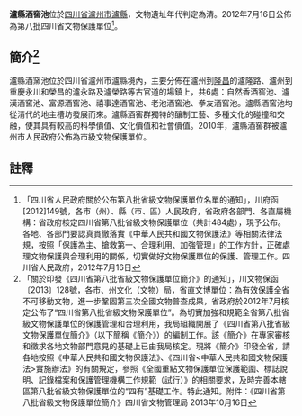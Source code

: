 {{msg:四川省文物保護單位
|名稱 = 瀘縣酒窖池
|編號 = 9
|圖片 = 
|級別 = S8
|分類 = 
|時代 = [[清代|清代]]
|地点 = [[四川省|四川省]][[瀘州市|瀘州市]][[瀘縣|瀘縣]]
|坐標 =
|登錄 = 2012年7月16日
}}
'''瀘縣酒窖池'''位於[[四川省|四川省]][[瀘州市|瀘州市]][[瀘縣|瀘縣]]，文物遺址年代判定為清。2012年7月16日公佈為第八批四川省文物保護單位<ref>「四川省人民政府關於公布第八批省級文物保護單位名單的通知」，川府函[2012]149號，各市（州）、縣（市、區）人民政府，省政府各部門、各直屬機構：省政府核定四川省第八批省級文物保護單位（共計484處），現予公布。各地、各部門要認真貫徹落實《中華人民共和國文物保護法》等相關法律法規，按照「保護為主、搶救第一、合理利用、加強管理」的工作方針，正確處理文物保護與合理利用的關係，切實做好文物保護單位的保護、管理工作。四川省人民政府，2012年7月16日</ref>。
== 簡介<ref>「關於印發《四川省第八批省級文物保護單位簡介》的通知」，川文物保函〔2013〕128號，各市、州文化（文物）局，省直文博單位：為有效保護全省不可移動文物，進一步鞏固第三次全國文物普查成果，省政府於2012年7月核定公佈了“四川省第八批省級文物保護單位”。為切實加強和規範全省第八批省級文物保護單位的保護管理和合理利用，我局組織開展了《四川省第八批省級文物保護單位簡介》（以下簡稱《簡介》）的編制工作。該《簡介》在專家審核和徵求各地文物部門意見的基礎上已由我局核定。現將《簡介》印發全省，請各地按照《中華人民共和國文物保護法》、《四川省<中華人民共和國文物保護法>實施辦法》的有關規定，參照《全國重點文物保護單位保護範圍、標誌說明、記錄檔案和保護管理機構工作規範（試行）》的相關要求，及時完善本轄區第八批省級文物保護單位的“四有”基礎工作。特此通知。附件：《四川省第八批省級文物保護單位簡介》四川省文物管理局  2013年10月16日</ref> ==
瀘縣酒窯池位於四川省瀘州市瀘縣境內，主要分佈在瀘州到[[隆昌|隆昌]]的瀘隆路、瀘州到重慶永川和榮昌的瀘永路及瀘榮路等古官道的場鎮上，共6處：自然香酒窖池、瀘漢酒窖池、富源酒窖池、禧事達酒窖池、老池酒窖池、拳友酒窖池。瀘縣酒窖池均從清代的地主槽坊發展而來。瀘縣酒窖群獨特的釀制工藝、多種文化的碰撞和交融，使其具有較高的科學價值、文化價值和社會價值。2010年，瀘縣酒窖群被瀘州市人民政府公佈為市級文物保護單位。
==註釋==
{{reflist}}
{{文物保護單位小作品}}
